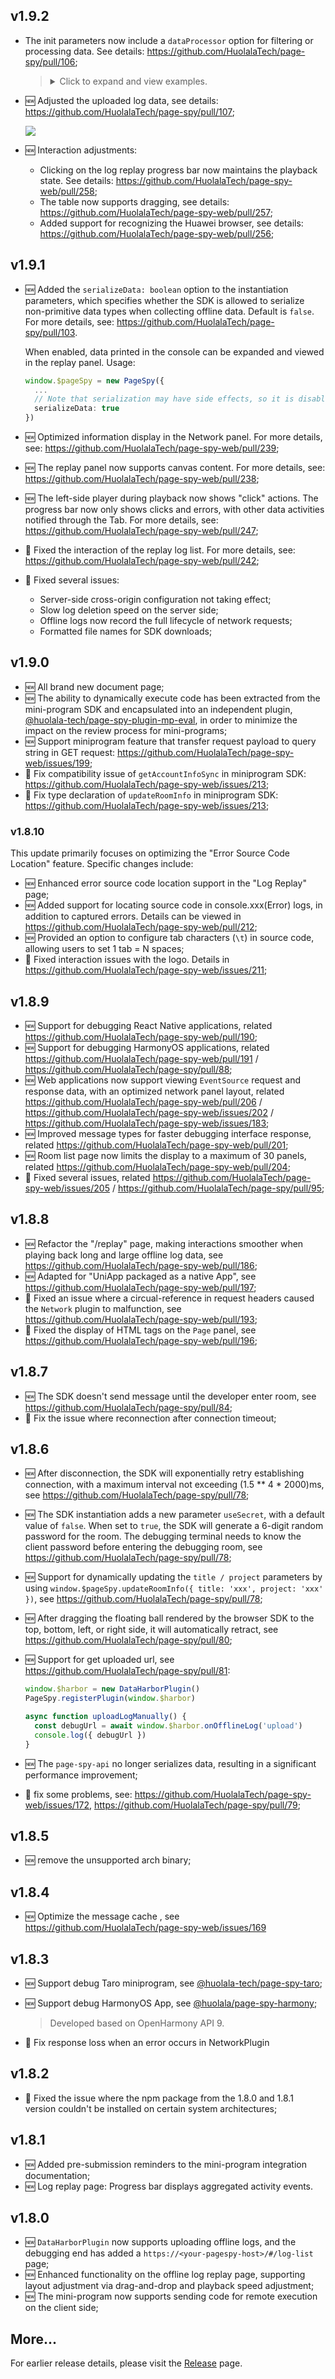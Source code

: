 
## v1.9.2

- The init parameters now include a `dataProcessor` option for filtering or processing data. See details: https://github.com/HuolalaTech/page-spy/pull/106;

  > <details>
  >  <summary>Click to expand and view examples.</summary>
  > 
  >   ```ts
  >   window.$pageSpy = new PageSpy({
  >     ...,
  >     dataProcessor: {
  >       console: (data) => {
  >         // log will be ignored if the content includes 'secret'
  >         if (data.logs.some(i => typeof i === 'string' && i.includes('secret'))) return false;
  >       },
  >       network: (data) => {
  >         // ignore metric requests
  >         if (/(sentry|metric|collect)/.test(data.url)) return false
  >       },,
  >       storage: (data) => {
  >         // change the cookie to "******" if the name starts with _
  >         if (data.type === "cookie" && data.action === "get") {
  >           data.data.forEach((i) => {
  >             if (i.name.startsWith("_")) {
  >               i.value = "*******";
  >             }
  >           });
  >         }
  >       },
  >     },
  >   });
  >   ```
  > </details>

- 🆕 Adjusted the uploaded log data, see details: https://github.com/HuolalaTech/page-spy/pull/107;

  <img src={offlineLogImg} />

- 🆕 Interaction adjustments:
  - Clicking on the log replay progress bar now maintains the playback state. See details: https://github.com/HuolalaTech/page-spy-web/pull/258;
  - The table now supports dragging, see details: https://github.com/HuolalaTech/page-spy-web/pull/257;
  - Added support for recognizing the Huawei browser, see details: https://github.com/HuolalaTech/page-spy-web/pull/256;

## v1.9.1

- 🆕 Added the `serializeData: boolean` option to the instantiation parameters, which specifies whether the SDK is allowed to serialize non-primitive data types when collecting offline data. Default is `false`. For more details, see: https://github.com/HuolalaTech/page-spy/pull/103.

  When enabled, data printed in the console can be expanded and viewed in the replay panel. Usage:

  ```ts
  window.$pageSpy = new PageSpy({
    ...
    // Note that serialization may have side effects, so it is disabled by default for safety;
    serializeData: true
  })
  ```

- 🆕 Optimized information display in the Network panel. For more details, see: https://github.com/HuolalaTech/page-spy-web/pull/239;
- 🆕 The replay panel now supports canvas content. For more details, see: https://github.com/HuolalaTech/page-spy-web/pull/238;
- 🆕 The left-side player during playback now shows "click" actions. The progress bar now only shows clicks and errors, with other data activities notified through the Tab. For more details, see: https://github.com/HuolalaTech/page-spy-web/pull/247;
- 🐛 Fixed the interaction of the replay log list. For more details, see: https://github.com/HuolalaTech/page-spy-web/pull/242;
- 🐛 Fixed several issues:
  - Server-side cross-origin configuration not taking effect;
  - Slow log deletion speed on the server side;
  - Offline logs now record the full lifecycle of network requests;
  - Formatted file names for SDK downloads;

## v1.9.0

- 🆕 All brand new document page;
- 🆕 The ability to dynamically execute code has been extracted from the mini-program SDK and encapsulated into an independent plugin, [@huolala-tech/page-spy-plugin-mp-eval](https://www.npmjs.com/package/@huolala-tech/page-spy-plugin-mp-eval), in order to minimize the impact on the review process for mini-programs;
- 🆕 Support miniprogram feature that transfer request payload to query string in GET request: https://github.com/HuolalaTech/page-spy-web/issues/199;
- 🐛 Fix compatibility issue of `getAccountInfoSync` in miniprogram SDK: https://github.com/HuolalaTech/page-spy-web/issues/213;
- 🐛 Fix type declaration of `updateRoomInfo` in miniprogram SDK: https://github.com/HuolalaTech/page-spy-web/issues/213;

### v1.8.10

This update primarily focuses on optimizing the "Error Source Code Location" feature. Specific changes include:

- 🆕 Enhanced error source code location support in the "Log Replay" page;
- 🆕 Added support for locating source code in console.xxx(Error) logs, in addition to captured errors. Details can be viewed in https://github.com/HuolalaTech/page-spy-web/pull/212;
- 🆕 Provided an option to configure tab characters (`\t`) in source code, allowing users to set 1 tab = N spaces;
- 🐛 Fixed interaction issues with the logo. Details in https://github.com/HuolalaTech/page-spy-web/issues/211;

## v1.8.9

- 🆕 Support for debugging React Native applications, related https://github.com/HuolalaTech/page-spy-web/pull/190;
- 🆕 Support for debugging HarmonyOS applications, related https://github.com/HuolalaTech/page-spy-web/pull/191 / https://github.com/HuolalaTech/page-spy/pull/88;
- 🆕 Web applications now support viewing `EventSource` request and response data, with an optimized network panel layout, related https://github.com/HuolalaTech/page-spy-web/pull/206 / https://github.com/HuolalaTech/page-spy-web/issues/202 / https://github.com/HuolalaTech/page-spy-web/issues/183;
- 🆕 Improved message types for faster debugging interface response, related https://github.com/HuolalaTech/page-spy-web/pull/201;
- 🆕 Room list page now limits the display to a maximum of 30 panels, related https://github.com/HuolalaTech/page-spy-web/pull/204;
- 🐛 Fixed several issues, related https://github.com/HuolalaTech/page-spy-web/issues/205 / https://github.com/HuolalaTech/page-spy/pull/95;

## v1.8.8

- 🆕 Refactor the "/replay" page, making interactions smoother when playing back long and large offline log data, see https://github.com/HuolalaTech/page-spy-web/pull/186;
- 🆕 Adapted for "UniApp packaged as a native App", see https://github.com/HuolalaTech/page-spy-web/pull/197;
- 🐛 Fixed an issue where a circual-reference in request headers caused the `Network` plugin to malfunction, see https://github.com/HuolalaTech/page-spy-web/pull/193;
- 🐛 Fixed the display of HTML tags on the `Page` panel, see https://github.com/HuolalaTech/page-spy-web/pull/196;

## v1.8.7
- 🆕 The SDK doesn't send message until the developer enter room, see https://github.com/HuolalaTech/page-spy/pull/84;
- 🐛 Fix the issue where reconnection after connection timeout;

## v1.8.6

- 🆕 After disconnection, the SDK will exponentially retry establishing connection, with a maximum interval not exceeding (1.5 ** 4 * 2000)ms, see https://github.com/HuolalaTech/page-spy/pull/78;
- 🆕 The SDK instantiation adds a new parameter `useSecret`, with a default value of `false`. When set to `true`, the SDK will generate a 6-digit random password for the room. The debugging terminal needs to know the client password before entering the debugging room, see https://github.com/HuolalaTech/page-spy/pull/78;
- 🆕 Support for dynamically updating the `title / project` parameters by using `window.$pageSpy.updateRoomInfo({ title: 'xxx', project: 'xxx' })`, see https://github.com/HuolalaTech/page-spy/pull/78;
- 🆕 After dragging the floating ball rendered by the browser SDK to the top, bottom, left, or right side, it will automatically retract, see https://github.com/HuolalaTech/page-spy/pull/80;
- 🆕 Support for get uploaded url, see https://github.com/HuolalaTech/page-spy/pull/81:

  ```js
  window.$harbor = new DataHarborPlugin()
  PageSpy.registerPlugin(window.$harbor)

  async function uploadLogManually() {
    const debugUrl = await window.$harbor.onOfflineLog('upload')
    console.log({ debugUrl })
  }
  ```

- 🆕 The `page-spy-api` no longer serializes data, resulting in a significant performance improvement;
- 🐛 fix some problems, see: https://github.com/HuolalaTech/page-spy-web/issues/172, https://github.com/HuolalaTech/page-spy/pull/79;

## v1.8.5

- 🆕 remove the unsupported arch binary;

## v1.8.4

- 🆕 Optimize the message cache , see https://github.com/HuolalaTech/page-spy-web/issues/169

## v1.8.3

- 🆕 Support debug Taro miniprogram, see [@huolala-tech/page-spy-taro](https://github.com/HuolalaTech/page-spy/tree/main/packages/page-spy-taro);
- 🆕 Support debug HarmonyOS App, see [@huolala/page-spy-harmony](https://ohpm.openharmony.cn/#/cn/detail/@huolala%2Fpage-spy-harmony);

  > Developed based on OpenHarmony API 9.

- 🐛 Fix response loss when an error occurs in NetworkPlugin

## v1.8.2

- 🐛 Fixed the issue where the npm package from the 1.8.0 and 1.8.1 version couldn't be installed on certain system architectures;

## v1.8.1

- 🆕 Added pre-submission reminders to the mini-program integration documentation;
- 🆕 Log replay page: Progress bar displays aggregated activity events.

## v1.8.0

- 🆕 `DataHarborPlugin` now supports uploading offline logs, and the debugging end has added a `https://<your-pagespy-host>/#/log-list` page;
- 🆕 Enhanced functionality on the offline log replay page, supporting layout adjustment via drag-and-drop and playback speed adjustment;
- 🆕 The mini-program now supports sending code for remote execution on the client side;

## More...

  For earlier release details, please visit the [Release](https://github.com/HuolalaTech/page-spy-web/releases) page.

